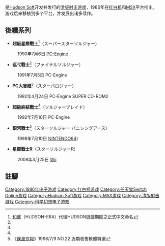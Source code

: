 {{NoteTA
| G1=Games
}}

{{Vgname|星际战士|ja=スターソルジャー|en=Star Soldier}}是[[Hudson_Soft|Hudson Soft]]开发并发行的[[清版射击游戏|清版射击游戏]]，1986年在[[红白机|红白机]]和[[MSX|MSX]]平台推出。游戏后来移植到多个平台，并发展出诸多续作。

==後續系列==
*'''超級星際戰士'''<ref name="和盛">[[年代集團|和盛]]（HUDSON-ERA）代理HUDSON遊戲期間之正式中文命名</ref>（スーパースターソルジャー）
:1990年7月6日 [[PC-Engine|PC-Engine]]

*'''巡弋戰士'''<ref name="和盛"></ref>（ファイナルソルジャー）
:1991年7月5日 PC-Engine

*'''PC大冒險'''<ref name="和盛"></ref>（スターパロジャー）
:1992年4月24日 PC-Engine SUPER CD-ROM2

*'''超級終結戰士'''<ref name="和盛"></ref>（ソルジャーブレイド）
:1992年7月10日 PC-Engine

*'''銀河戰士'''<ref>《[[疾風快報|疾風快報]]》1998/7/9 NO.22 近期發售軟體特選</ref>（スターソルジャー バニシングアース）
:1998年7月10日 [[NINTENDO64|NINTENDO64]]）

*'''星際戰士R'''（スターソルジャーR）
:2008年3月25日 [[Wii|Wii]]

== 註腳 ==
{{reflist}}

{{DEFAULTSORT:Star Soldier}}

[[Category:1986年电子游戏|Category:1986年电子游戏]]
[[Category:红白机游戏|Category:红白机游戏]]
[[Category:任天堂Switch_Online游戏|Category:任天堂Switch Online游戏]]
[[Category:Hudson_Soft游戏|Category:Hudson Soft游戏]]
[[Category:MSX游戏|Category:MSX游戏]]
[[Category:清版射击游戏|Category:清版射击游戏]]
[[Category:科学幻想电子游戏|Category:科学幻想电子游戏]]

{{shmup-videogame-stub}}